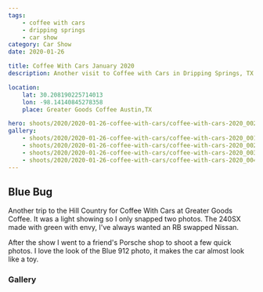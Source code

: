 ```yaml
---
tags:
    - coffee with cars
    - dripping springs
    - car show
category: Car Show
date: 2020-01-26

title: Coffee With Cars January 2020
description: Another visit to Coffee with Cars in Dripping Springs, TX

location:
    lat: 30.208190225714013
    lon: -98.14140845278358
    place: Greater Goods Coffee Austin,TX

hero: shoots/2020/2020-01-26-coffee-with-cars/coffee-with-cars-2020_002
gallery:
    - shoots/2020/2020-01-26-coffee-with-cars/coffee-with-cars-2020_001
    - shoots/2020/2020-01-26-coffee-with-cars/coffee-with-cars-2020_002
    - shoots/2020/2020-01-26-coffee-with-cars/coffee-with-cars-2020_003
    - shoots/2020/2020-01-26-coffee-with-cars/coffee-with-cars-2020_004
---
```



## Blue Bug

Another trip to the Hill Country for Coffee With Cars at Greater Goods Coffee. It was a light showing so I only snapped two photos. The 240SX made with green with envy, I've always wanted an RB swapped Nissan.

After the show I went to a friend's Porsche shop to shoot a few quick photos. I love the look of the Blue 912 photo, it makes the car almost look like a toy.

<Maps
    lat={frontmatter.location.lat}
    lon={frontmatter.location.lon}
    place={frontmatter.location.place}
/>

### Gallery

<Gallery images={frontmatter.gallery} />

